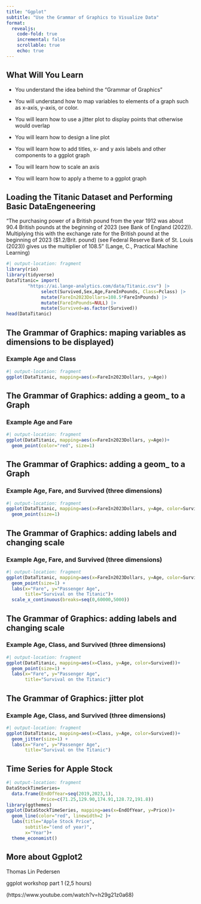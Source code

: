 ```yaml
---
title: "Ggplot"
subtitle: "Use the Grammar of Graphics to Visualize Data"
format: 
  revealjs:
    code-fold: true
    incremental: false
    scrollable: true
    echo: true
---
```


## What Will You Learn {.scrollable .smaller}




-   You understand the idea behind the "Grammar of Graphics"

- You will understand how to map variables to elements of a graph such as x-axis, y-axis, or color.

- You will learn how to use a jitter plot to display points that otherwise would overlap

- You will learn how to design a line plot

- You will learn how to add titles, x- and y axis labels and other components to a ggplot graph

- Tou will learn how to scale an axis

- You will learn how to apply a theme to a ggplot graph


## Loading the Titanic Dataset and Performing Basic DataEngeneering {.smaller}

"The purchasing power of a British pound from the year 1912 was about 90.4 British pounds at the beginning of 2023 (see Bank of England (2022)). Multiplying this with the exchange rate for the British pound at the beginning of 2023 ($1.2/Brit. pound) (see Federal Reserve Bank of St. Louis (2023)) gives us the multiplier of 108.5" (Lange, C., Practical Machine Learning)
```r
#| output-location: fragment
library(rio)
library(tidyverse)
DataTitanic= import(
        "https://ai.lange-analytics.com/data/Titanic.csv") |> 
             select(Survived,Sex,Age,FareInPounds, Class=Pclass) |> 
             mutate(FareIn2023Dollars=108.5*FareInPounds) |> 
             mutate(FareInPounds=NULL) |> 
             mutate(Survived=as.factor(Survived))
head(DataTitanic)
```


## The Grammar of Graphics: maping variables as dimensions to be displayed)
### Example Age and Class

```r
#| output-location: fragment
ggplot(DataTitanic, mapping=aes(x=FareIn2023Dollars, y=Age))
```

## The Grammar of Graphics: adding a geom_ to a Graph
### Example Age and Fare

```r
#| output-location: fragment
ggplot(DataTitanic, mapping=aes(x=FareIn2023Dollars, y=Age))+
  geom_point(color="red", size=1)
```

## The Grammar of Graphics: adding a geom_ to a Graph
### Example Age,  Fare, and Survived (three dimensions)

```r
#| output-location: fragment
ggplot(DataTitanic, mapping=aes(x=FareIn2023Dollars, y=Age, color=Survived))+
  geom_point(size=1)
```

## The Grammar of Graphics: adding labels and changing scale
### Example Age,  Fare, and Survived (three dimensions)

```r
#| output-location: fragment
ggplot(DataTitanic, mapping=aes(x=FareIn2023Dollars, y=Age, color=Survived))+
  geom_point(size=1) +
  labs(x="Fare", y="Passenger Age", 
       title="Survival on the Titanic")+
  scale_x_continuous(breaks=seq(0,60000,5000))
```

## The Grammar of Graphics: adding labels and changing scale
### Example Age,  Class, and Survived (three dimensions)

```r
#| output-location: fragment
ggplot(DataTitanic, mapping=aes(x=Class, y=Age, color=Survived))+
  geom_point(size=1) +
  labs(x="Fare", y="Passenger Age", 
       title="Survival on the Titanic")
```

## The Grammar of Graphics: jitter plot
### Example Age,  Class, and Survived (three dimensions)

```r
#| output-location: fragment
ggplot(DataTitanic, mapping=aes(x=Class, y=Age, color=Survived))+
  geom_jitter(size=1) +
  labs(x="Fare", y="Passenger Age", 
       title="Survival on the Titanic")
```

## Time Series for Apple Stock

```r
#| output-location: fragment
DataStockTimeSeries=
  data.frame(EndOfYear=seq(2019,2023,1), 
             Price=c(71.25,129.90,174.91,128.72,191.8))
library(ggthemes)
ggplot(DataStockTimeSeries, mapping=aes(x=EndOfYear, y=Price))+
  geom_line(color="red", linewidth=2 )+
  labs(title="Apple Stock Price",
       subtitle="(end of year)",
       x="Year")+
  theme_economist()
```


## More about Ggplot2

Thomas Lin Pedersen

ggplot workshop part 1 (2,5 hours)

(https://www.youtube.com/watch?v=h29g21z0a68) 

